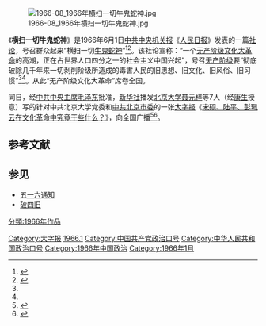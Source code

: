 [[File:1966-08_1966年横扫一切牛鬼蛇神.jpg|thumb]]

《'''横扫一切牛鬼蛇神'''》是1966年6月1日[[中共中央机关报|中共中央机关报]]《[[人民日报|人民日报]]》发表的一篇[[社论|社论]]，号召群众起来“横扫一切[[牛鬼蛇神|牛鬼蛇神]]”<ref name=":0">{{Cite web|title=1966年6月1日人民日报 第1版|url=https://cn.govopendata.com/renminribao/1966/6/1/1/|date=1966-06-01|work=人民日报历史|language=zh|archive-url=https://web.archive.org/web/20220513185339/https://cn.govopendata.com/renminribao/1966/6/1/1/|archive-date=2022-05-13|dead-url=no}}</ref><ref name=":1">{{Cite web|title=中华人民共和国大事记馆藏报纸展（1966年）|url=http://www.nlc.cn/dsb_zt/xzzt/ghgdsj/1966/event3/|work=[[中国国家图书馆|中国国家图书馆]]|language=zh}}</ref>。该社论宣称：“一个[[无产阶级文化大革命|无产阶级文化大革命]]的高潮，正在占世界人口四分之一的社会主义中国兴起”，号召[[无产阶级|无产阶级]]要“彻底破除几千年来一切剥削阶级所造成的毒害人民的旧思想、旧文化、旧风俗、旧习惯”<ref name=":0" /><ref name=":1" />。从此“无产阶级文化大革命”席卷全国。

同日，经[[中共中央主席|中共中央主席]][[毛泽东|毛泽东]]批准，[[新华社|新华社]]播发[[北京大学|北京大学]][[聂元梓|聂元梓]]等7人（经[[康生|康生]]授意）写的针对中共北京大学党委和[[中共北京市委|中共北京市委]]的一张[[大字报|大字报]]《[[宋硕、陆平、彭珮云在文化革命中究竟干些什么？|宋硕、陆平、彭珮云在文化革命中究竟干些什么？]]》，向全国广播<ref>{{Cite web|title=“文化大革命”时期的北京大学|url=https://www.pku.edu.cn/detail/911.html|work=[[北京大学|北京大学]]|language=zh|archive-url=https://web.archive.org/web/20220107002122/https://www.pku.edu.cn/detail/911.html|archive-date=2022-01-07|dead-url=no}}</ref><ref name=":19">{{Cite web|title=1966年：作家张承志与“红卫兵”名称的由来|url=https://news.ifeng.com/history/zhiqing/mingrenlu/200910/1027_6855_1406370.shtml|date=2009-10-27|work=[[凤凰网|凤凰网]]|language=zh|archive-url=https://web.archive.org/web/20091031165039/https://news.ifeng.com/history/zhiqing/mingrenlu/200910/1027_6855_1406370.shtml|archive-date=2009-10-31}}</ref>。

== 参考文献 ==
{{Reflist}}

== 参见 ==
{{Portal|中国共产党|中华人民共和国}}
{{wikisource|横扫一切牛鬼蛇神}}
* [[五一六通知|五一六通知]]
* [[破四旧|破四旧]]

{{文革编年史|1966}}

[[Category:大字报|Category:大字报]]
[[Category:文革时期人民日报社论|1966.1]]
[[Category:中国共产党政治口号|Category:中国共产党政治口号]]
[[Category:中华人民共和国政治口号|Category:中华人民共和国政治口号]]
[[Category:1966年中国政治|Category:1966年中国政治]]
[[Category:1966年1月|Category:1966年1月]]
[[分類:1966年作品|分類:1966年作品]]